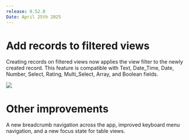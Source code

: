 ```yaml
---
release: 0.52.0
Date: April 25th 2025
---
```

# Add records to filtered views

Creating records on filtered views now applies the view filter to the newly created record. This feature is compatible with Text, Date\_Time, Date, Number, Select, Rating, Multi\_Select, Array, and Boolean fields.

![](/images/releases/0.52.0/0.52-filtered-views-records.png)

# Other improvements

A new breadcrumb navigation across the app, improved keyboard menu navigation, and a new focus state for table views.

